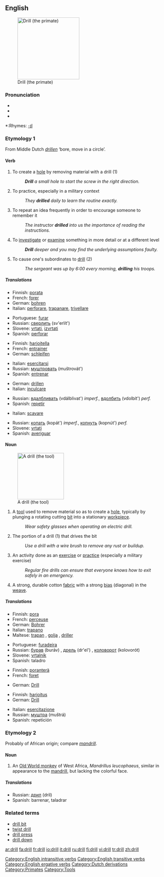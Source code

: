 ==English==
[[Image:Drill primate.png|right|thumb|200px|thumb|Drill (the primate)]]

===Pronunciation===
*{{IPA|/drɪl/}}
*{{AHD|drĭl}}
*{{audio|en-us-drill.ogg|Audio (US)}}

*:Rhymes: [[Rhymes:English:-ɪl|-ɪl]]

===Etymology 1===
From Middle Dutch ''[[drillen]]'' ‘bore, move in a circle’.

====Verb====
{{en-verb}}

# To create a [[hole]] by removing material with a drill (1)
#:'''''Drill''' a small hole to start the screw in the right direction.''
# To practice, especially in a military context
#:''They '''drilled''' daily to learn the routine exactly.''
# To repeat an idea frequently in order to encourage someone to remember it
#:''The instructor '''drilled''' into us the importance of reading the instructions.''
# To [[investigate]] or [[examine]] something in more detail or at a different level
#:'''''Drill''' deeper and you may find the underlying assumptions faulty.''
# {{ergative}} To cause one's subordinates to [[drill]] (2)
#:''The sergeant was up by 6:00 every morning, '''drilling''' his troops.''

=====Translations=====
{{trans-top|make a hole}}
*Finnish: [[porata]]
*French: [[forer]]
*German: [[bohren]]
*Italian: [[perforare]], [[trapanare]], [[trivellare]]
{{trans-mid}}
*Portuguese: [[furar]]
*Russian: [[сверлить]] (sv'erlít')
*Slovene: [[vrtati]], [[izvrtati]]
*Spanish: [[perforar]]
{{trans-bottom}}

{{trans-top|train}}
*Finnish: [[harjoitella]]
*French: [[:fr:entrainer|entrainer]]
*German: [[:de:schleifen|schleifen]]
{{trans-mid}}
*Italian: [[esercitarsi]]
*Russian: [[муштровать]] (muštrovát')
*Spanish: [[entrenar]]
{{trans-bottom}}

{{trans-top|make to remember}}
*German: [[:de:drillen|drillen]]
*Italian: [[inculcare]]
{{trans-mid}}
*Russian: [[вдалбливать]] (vdálblivat') ''imperf.'', [[вдолбить]] (vdolbít') ''perf.''
*Spanish: [[repetir]]
{{trans-bottom}}

{{trans-top|investigate closer}}
*Italian: {{figuratively}} [[scavare]]
{{trans-mid}}
*Russian: [[копать]] (kopát') ''imperf.'', [[копнуть]] (kopnút') ''perf.'' <!--lit. 'to dig'-->
*Slovene: [[vrtati]]
*Spanish: [[averiguar]]
{{trans-bottom}}

====Noun====
{{en-noun}}
[[Image:Battdrill.jpg|150px|thumb|A drill (the tool)]]

# A [[tool]] used to remove material so as to create a [[hole]], typically by plunging a rotating cutting [[bit]] into a stationary [[workpiece]].
#:''Wear safety glasses when operating an electric drill.''
# The portion of a drill (1) that drives the bit
#:''Use a drill with a wire brush to remove any rust or buildup.''
# An activity done as an [[exercise]] or [[practice]] (especially a military exercise)
#:''Regular fire drills can ensure that everyone knows how to exit safely in an emergency.''
# A strong, durable cotton [[fabric]] with a strong [[bias]] (diagonal) in the [[weave]].

=====Translations=====
{{trans-top|a tool}}
*Finnish: [[pora]]
*French: [[:fr:perceuse|perceuse]] {{f}}
*German: [[:de:Bohrer|Bohrer]] {{m}}
*Italian: [[trapano]] {{m}}
*Maltese: [[trapan]] {{m}}, [[golja]] {{f}}, [[driller]] {{m}}
{{trans-mid}}
*Portuguese: [[furadeira]] {{f}}
*Russian: [[бурав]] (buráv) {{m}}, [[дрель]] (dr'el') {{f}}, [[коловорот]] (kolovorót) {{m}}
*Slovene: [[vrtalnik]] {{m}}
*Spanish: taladro {{m}}
{{trans-bottom}}

{{trans-top|a driving part of a drill}}
*Finnish: [[poranterä]]
*French: [[:fr:foret|foret]] {{m}}
{{trans-mid}}
*German: [[:de:Drill|Drill]] {{m}}
{{trans-bottom}}

{{trans-top|exercise}}
*Finnish: [[harjoitus]]
*German: [[:de:Drill|Drill]] {{m}}
{{trans-mid}}
*Italian: [[esercitazione]] {{f}}
*Russian: [[муштра]] (muštrá) {{f}}
*Spanish: repetición {{f}}
{{trans-bottom}}

{{trans-top|fabric}}
{{trans-mid}}
{{trans-bottom}}

===Etymology 2===
Probably of African origin; compare ''[[mandrill]]''.

====Noun====
{{en-noun}}

# An [[Old World monkey]] of West Africa, ''Mandrillus leucophaeus'', similar in appearance to the [[mandrill]], but lacking the colorful face.

=====Translations=====
{{top}}
{{mid}}
*Russian: [[дрил]] (dril) {{m}}
*Spanish: barrenar, taladrar {{m}}
{{bottom}}

===Related terms===
*[[drill bit]]
*[[twist drill]]
*[[drill press]]
*[[drill down]]

[[Category:English intransitive verbs]]
[[Category:English transitive verbs]]
[[Category:English ergative verbs]]
[[Category:Dutch derivations]]
[[Category:Primates]]
[[Category:Tools]]

[[ar:drill]]
[[fa:drill]]
[[fr:drill]]
[[io:drill]]
[[it:drill]]
[[ru:drill]]
[[fi:drill]]
[[vi:drill]]
[[tr:drill]]
[[zh:drill]]
